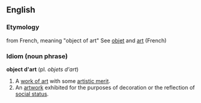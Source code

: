 == English ==
=== Etymology ===
from French, meaning "object of art"  See [[objet]] and [[art]] (French)
{{sectstub}}

=== Idiom (noun phrase) ===
'''object d'art''' (pl. ''objets d'art'')

# A [[work of art]] with some [[artistic merit]].
# An [[artwork]] exhibited for the purposes of decoration or the reflection of [[social status]].